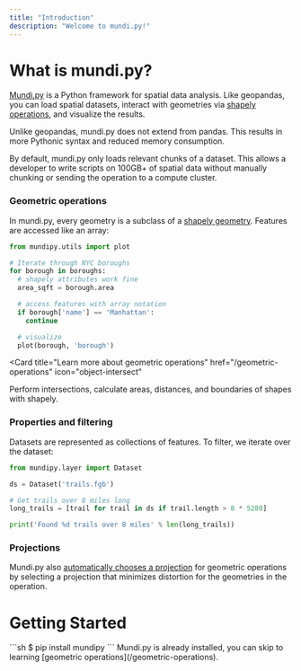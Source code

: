 ```yaml
---
title: "Introduction"
description: "Welcome to mundi.py!"
---
```


# What is mundi.py?

[Mundi.py](https://docs.mundi.ai) is a Python framework for spatial data analysis. Like geopandas, you can load spatial datasets, interact with geometries via [shapely operations](https://shapely.readthedocs.io/en/stable/), and visualize the results.

Unlike geopandas, mundi.py does not extend from pandas. This results in more Pythonic syntax and reduced memory consumption.

By default, mundi.py only loads relevant chunks of a dataset. This allows a developer to write
scripts on 100GB+ of spatial data without manually chunking or sending the operation to a compute cluster.

### Geometric operations

In mundi.py, every geometry is a subclass of a [shapely geometry](https://shapely.readthedocs.io/en/stable/). Features are accessed like an array:

```py
from mundipy.utils import plot

# Iterate through NYC boroughs
for borough in boroughs:
  # shapely attributes work fine
  area_sqft = borough.area

  # access features with array notation
  if borough['name'] == 'Manhattan':
    continue

  # visualize
  plot(borough, 'borough')
```

<Card
  title="Learn more about geometric operations"
  href="/geometric-operations"
  icon="object-intersect"
>
  Perform intersections, calculate areas, distances, and boundaries of shapes with shapely.
</Card>

### Properties and filtering

Datasets are represented as collections of features. To filter, we iterate
over the dataset:

```py
from mundipy.layer import Dataset

ds = Dataset('trails.fgb')

# Get trails over 8 miles long
long_trails = [trail for trail in ds if trail.length > 8 * 5280]

print('Found %d trails over 8 miles' % len(long_trails))
```

### Projections

Mundi.py also [automatically chooses a projection](/projected-coordinate-systems)
for geometric operations by selecting a projection that minimizes distortion for
the geometries in the operation.


# Getting Started

<Accordion icon="download" title="Local setup">
  ```sh
  $ pip install mundipy
  ```
</Accordion>

<Accordion icon="code" title="Spatial IDE">
  Mundi.py is already installed, you can skip to learning [geometric operations](/geometric-operations).
</Accordion>
